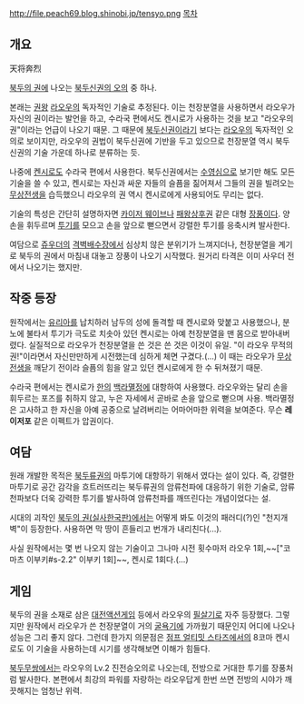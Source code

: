 http://file.peach69.blog.shinobi.jp/tensyo.png
[[목차]]
== 개요 ==
天将奔烈

[[북두의 권]]에 나오는 [[북두신권의 오의]] 중 하나.

본래는 [[권왕]] [[라오우]]의 독자적인 기술로 추정된다. 이는 천장분열을 사용하면서 라오우가 자신의 권이라는 발언을 하고, 수라국 편에서도 켄시로가 사용하는 것을 보고 "라오우의 권"이라는 언급이 나오기 때문. 그 때문에 [[북두신권]]이라기 보다는 [[라오우]]의 독자적인 오의로 보이지만, 라오우의 권법이 북두신권에 기반을 두고 있으므로 천장분열 역시 북두신권의 기술 가운데 하나로 분류하는 듯.

나중에 [[켄시로]]도 수라국 편에서 사용한다. 북두신권에서는 [[수영심]]으로 보기만 해도 모든 기술을 쓸 수 있고, 켄시로는 자신과 싸운 자들의 슬픔을 짊어져서 그들의 권을 빌려오는 [[무상전생]]을 습득했으니 라오우의 권 역시 켄시로에게 사용되어도 무리는 없다.

기술의 특성은 간단히 설명하자면 [[카이저 웨이브]]나 [[패왕상후권]] 같은 대형 [[장풍]]이다. 양 손을 휘두르며 [[투기]]를 모으고 손을 앞으로 뻗으면서 강렬한 투기를 응축시켜 발사한다.

여담으로 [[쥬우더]]의 [[격벽배수장]]에서 심상치 않은 분위기가 느껴지더나, 천장분열을 계기로 북두의 권에서 마침내 대놓고 장풍이 나오기 시작했다. 원거리 타격은 이미 사우더 전에서 나오기는 했지만.
== 작중 등장 ==
원작에서는 [[유리아]]를 납치하러 남두의 성에 돌격할 때 켄시로와 맞붙고 사용했으나, 분노에 불타서 투기가 극도로 치솟아 있던 켄시로는 아예 천장분열을 맨 몸으로 받아내버렸다. 실질적으로 라오우가 천장분열을 쓴 것은 쓴 것은 이것이 유일. "이 라오우 무적의 권!"이라면서 자신만만하게 시전했는데 심하게 체면 구겼다.(...) 이 때는 라오우가 [[무상전생]]을 깨닫기 전이라 슬픔의 힘을 알고 있던 켄시로에게 한 수 뒤쳐졌기 때문.

수라국 편에서는 켄시로가 [[한]]의 [[백라멸정]]에 대항하여 사용했다. 라오우와는 달리 손을 휘두르는 포즈를 취하지 않고, 누은 자세에서 곧바로 손을 앞으로 뻗으며 사용. 백라멸정은 고사하고 한 자신을 아예 공중으로 날려버리는 어마어마한 위력을 보여준다. 무슨 '''레이저포''' 같은 이펙트가 압권이다.

== 여담 ==
원래 개발한 목적은 [[북두류권]]의 마투기에 대항하기 위해서 였다는 설이 있다. 즉, 강렬한 마투기로 공간 감각을 흐트러뜨리는 북두류권의 암류천파에 대응하기 위한 기술로, 암류천파보다 더욱 강력한 투기를 발사하여 암류천파를 깨뜨린다는 개념이었다는 설.

시대의 괴작인 [[북두의 권(실사한국판)]]에서는 어떻게 봐도 이것의 패러디(?)인 "천지개벽"이 등장한다. 사용하면 막 땅이 흔들리고 번개가 내리친다(...).

사실 원작에서는 몇 번 나오지 않는 기술이고 그나마 시전 횟수마저 라오우 1회,~~["코마츠 이부키#s-2.2" 이부키 1회]~~, 켄시로 1회다.(...)

== 게임 ==
북두의 권을 소재로 삼은 [[대전액션게임]] 등에서 라오우의 [[필살기]]로 자주 등장했다. 그렇지만 원작에서 라오우가 쓴 천장분열이 거의 [[굴욕기]]에 가까웠기 때문인지 어디에 나오나 성능은 그리 좋지 않다. 그런데 한가지 의문점은 [[점프 얼티밋 스타즈]]에서의 8코마 켄시로도 이 기술을 사용하는데 시기를 생각해보면 이해가 힘들다.

[[북두무쌍]]에서는 라오우의 Lv.2 진전승오의로 나오는데, 전방으로 거대한 투기를 장풍처럼 발사한다. 본편에서 최강의 파워를 자랑하는 라오우답게 한번 쓰면 전방의 시야가 깨끗해지는 엄청난 위력.

